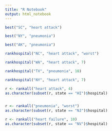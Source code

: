 ```yaml
---
title: "R Notebook"
output: html_notebook
---
```



```r
best("SC", "heart attack")

best("NY", "pneumonia")

best("AK", "pneumonia")

rankhospital("NC", "heart attack", "worst")

rankhospital("WA", "heart attack", 7)

rankhospital("TX", "pneumonia", 10)

rankhospital("NY", "heart attack", 7)

r <- rankall("heart attack", 4)
as.character(subset(r, state == "HI")$hospital)


r <- rankall("pneumonia", "worst")
as.character(subset(r, state == "NJ")$hospital)

r <- rankall("heart failure", 10)
as.character(subset(r, state == "NV")$hospital)

```

